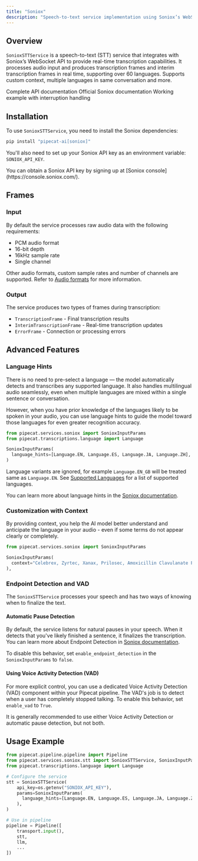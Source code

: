 ```yaml
---
title: "Soniox"
description: "Speech-to-text service implementation using Soniox’s WebSocket API"
---
```


## Overview

`SonioxSTTService` is a speech-to-text (STT) service that integrates with Soniox’s WebSocket API to provide real-time transcription capabilities. It processes audio input and produces transcription frames and interim transcription frames in real time, supporting over 60 languages. Supports custom context, multiple languages in same conversation and more.

<CardGroup cols={3}>
  <Card
    title="API Reference"
    icon="code"
    href="https://pipecat-docs.readthedocs.io/en/latest/api/pipecat.services.soniox.stt.html"
  >
    Complete API documentation
  </Card>
  <Card
    title="Soniox Docs"
    icon="book"
    href="https://soniox.com/docs/speech-to-text/get-started"
  >
    Official Soniox documentation
  </Card>
  <Card
    title="Example Code"
    icon="play"
    href="https://github.com/pipecat-ai/pipecat/blob/main/examples/foundational/07aa-interruptible-soniox.py"
  >
    Working example with interruption handling
  </Card>
</CardGroup>


## Installation

To use `SonioxSTTService`, you need to install the Soniox dependencies:

```bash
pip install "pipecat-ai[soniox]"
```

You'll also need to set up your Soniox API key as an environment variable: `SONIOX_API_KEY`.

<Tip>
  You can obtain a Soniox API key by signing up at [Soniox console](https://console.soniox.com/).
</Tip>

## Frames

### Input

By default the service processes raw audio data with the following requirements:

- PCM audio format
- 16-bit depth
- 16kHz sample rate
- Single channel

Other audio formats, custom sample rates and number of channels are supported. Refer to [Audio formats](https://soniox.com/docs/speech-to-text/core-concepts/audio-formats) for more information.

### Output

The service produces two types of frames during transcription:

- `TranscriptionFrame` - Final transcription results
- `InterimTranscriptionFrame` - Real-time transcription updates
- `ErrorFrame` - Connection or processing errors


## Advanced Features

### Language Hints

There is no need to pre-select a language — the model automatically detects and transcribes any supported language. It also handles multilingual audio seamlessly, even when multiple languages are mixed within a single sentence or conversation.

However, when you have prior knowledge of the languages likely to be spoken in your audio, you can use language hints to guide the model toward those languages for even greater recognition accuracy.

```python
from pipecat.services.soniox import SonioxInputParams
from pipecat.transcriptions.language import Language

SonioxInputParams(
  language_hints=[Language.EN, Language.ES, Language.JA, Language.ZH],
)
```

Language variants are ignored, for example `Language.EN_GB` will be treated same as `Language.EN`. See [Supported Languages](https://soniox.com/docs/speech-to-text/core-concepts/supported-languages) for a list of supported languages.

You can learn more about language hints in the [Soniox documentation](https://soniox.com/docs/speech-to-text/core-concepts/language-hints).

### Customization with Context

By providing context, you help the AI model better understand and anticipate the language in your audio - even if some terms do not appear clearly or completely. 

```python
from pipecat.services.soniox import SonioxInputParams

SonioxInputParams(
  context="Celebrex, Zyrtec, Xanax, Prilosec, Amoxicillin Clavulanate Potassium",
),
```

### Endpoint Detection and VAD

The `SonioxSTTService` processes your speech and has two ways of knowing when to finalize the text.

#### Automatic Pause Detection

By default, the service listens for natural pauses in your speech. When it detects that you've likely finished a sentence, it finalizes the transcription.
You can learn more about Endpoint Detection in [Soniox documentation](https://soniox.com/docs/speech-to-text/core-concepts/endpoint-detection).

To disable this behavior, set `enable_endpoint_detection` in the `SonioxInputParams` to `false`.

#### Using Voice Activity Detection (VAD)

For more explicit control, you can use a dedicated Voice Activity Detection (VAD) component within your Pipecat pipeline. The VAD's job is to detect when a user has completely stopped talking.
To enable this behavior, set `enable_vad` to `True`.

It is generally recommended to use either Voice Activity Detection or automatic pause detection, but not both.

## Usage Example

```python
from pipecat.pipeline.pipeline import Pipeline
from pipecat.services.soniox.stt import SonioxSTTService, SonioxInputParams
from pipecat.transcriptions.language import Language

# Configure the service
stt = SonioxSTTService(
    api_key=os.getenv("SONIOX_API_KEY"),
    params=SonioxInputParams(
      language_hints=[Language.EN, Language.ES, Language.JA, Language.ZH],
    ),
)

# Use in pipeline
pipeline = Pipeline([
    transport.input(),
    stt,
    llm,
    ...
])
```

